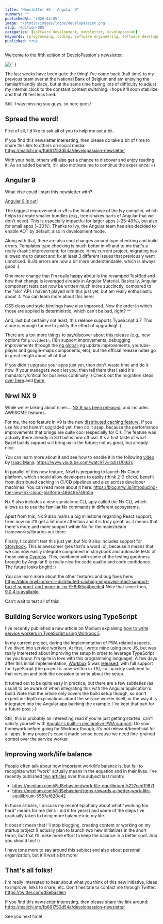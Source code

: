 ```yaml
---
title: "Newsletter #5 - Angular 9"
summary: ""
publishedAt: '2020-03-05'
image: '/static/images/logos/developassion.png'
slug: 'edition-005'
categories: [software development, newsletter, developassion]
keywords: [programming, coding, software engineering, software development, it, newsletter]
published: true
---
```


Welcome to the fifth edition of DeveloPassion's newsletter.

<BlogPostCenteredContent>
  <Image
    alt={``}
    src={`/static/images/logos/developassion.png`}
    width={480}
    height={270}
    priority
  />
</BlogPostCenteredContent>

The last weeks have been quite the thing! I've come back (half time) to my previous team over at the National Bank of Belgium and am enjoying the familar/friendly place, but at the same time having lots of difficulty to adjust my internal clock to the constant context switching. I hope it'll soon stabilize and that I'll feel less tired.

Still, I was missing you guys, so here goes!

## Spread the word!

First of all, I'd like to ask all of you to help me out a bit.

If you find this newsletter interesting, then please do take a bit of time to share this link to others on social media: https://mailchi.mp/fb661753d54a/developassion-newsletter

With your help, others will also get a chance to discover and enjoy reading it. As an added benefit, it'll also motivate me to continue the experience! =)

## Angular 9

What else could I start this newsletter with?

<a href="https://blog.angular.io/version-9-of-angular-now-available-project-ivy-has-arrived-23c97b63cfa3" rel="noopener">Angular 9 is out</a>!

The biggest improvement in v9 is the final release of the Ivy compiler, which helps to create smaller bundles (e.g., tree-shakes parts of Angular that we don't need). This is especially impactful for larger apps (~25-40%), but also for small apps (~30%). Thanks to Ivy, the Angular team has also decided to enable AOT by default, also in development mode.

Along with that, there are also cool changes around type checking and build errors. Templates type checking is much better in v9 and to me that's a really drastic improvement; for instance in my current project, migrating has allowed me to detect and fix at least 3 different issues that previously went unnoticed. Build errors are now a bit more understandable, which is always good :)

One more change that I'm really happy about is the revamped TestBed and how that change is leveraged already in Angular Material. Basically, Angular component tests can now be written much more succinctly, compared to the "old" API. I haven't played with this just yet, but am really enthusiastic about it. You can learn more about this here:

CSS class and style bindings have also improved. Now the order in which those are applied is deterministic, which can't be bad, right? ^^

And, last but certainly not least, this release supports TypeScript 3.7. This alone is enough for me to justify the effort of upgrading! :)

There are a ton more things to say/discover about this release (e.g., new options for `providedIn`, i18n support improvements, debugging improvements through the <a href="https://angular.io/api/core/global" rel="noopener">ng global</a>, ng update improvements, youtube-player and google-maps components, etc), but the official release notes go in great length about all of that.

If you didn't upgrade your apps just yet, then don't waste time and do it now. If your managers won't let you, then tell them that I said it's mandatory/critical for business continuity :)
Check out the migration steps <a href="https://update.angular.io/" rel="noopener">over here</a>.and <a href="https://angular.io/guide/updating-to-version-9" rel="noopener">there</a>.

## Nrwl NX 9

While we're talking about nines... <a href="https://blog.nrwl.io/nx-cli-distributed-caching-improved-react-support-bazel-support-and-more-in-nx-9-8d55c4becdc4" rel="noopener">NX 9 has been released</a>, and includes AWESOME features.

For me, the top feature in v9 is the new <a href="https://blog.nrwl.io/distributed-caching-in-nx-164edfbc68e0" rel="noopener">distributed caching feature</a>. If you use Nx and haven't upgraded yet, then do it asap, because the performance improvements that brings are quite cool (especially for CI). The feature was actually there already in 8.11 but is now official. It's a first taste of what Bazel builds support will bring us in the future; not as great, but already nice.

You can learn more about it and see how to enable it in the following <a href="https://www.youtube.com/watch?v=lozIzU0ik2s" rel="noopener">video</a> by <a href="https://twitter.com/mannisaac" rel="noopener">Isaac Mann</a>: https://www.youtube.com/watch?v=lozIzU0ik2s

In parallel of this new feature, Nrwl is preparing to launch  Nx Cloud platform, which should allow developers to easily (think 2-3 clicks) benefit from distributed caching in CI/CD pipelines and also across developer machines. You can read more about it here: https://blog.nrwl.io/introducing-the-new-nx-cloud-platform-46648e749b5a

Nx 9 also includes a new standalone CLI, aply called the Nx CLI, which allows us to use the familiar Nx commands in different ecosystems.

Apart from this, Nx 9 also marks a big milestone regarding React support; from now on it'll get a lot more attention and it is truly great, as it means that there's more and more support within Nx for the mainstream frameworks/libraries out there.

Finally, I couldn't test this just yet, but Nx 9 also includes support for <a href="https://storybook.js.org/" rel="nooopener">Storybook</a>. This is awesomer (yes that's a word :p), because it means that we can now easily integrate component in storybook and automate tests of those using <a href="https://www.cypress.io/" rel="noopener">Cypress</a>. This, combined with some of the testing goodness brought by Angular 9 is really nice for code quality and code confidence. The future looks bright! :)

You can learn more about the other features and bug fixes here: https://blog.nrwl.io/nx-cli-distributed-caching-improved-react-support-bazel-support-and-more-in-nx-9-8d55c4becdc4
Note that since then, <a href="https://github.com/nrwl/nx/releases/tag/9.0.4" rel="noopener">9.0.4 is available</a>.

Can't wait to test all of this!

## Building Service workers using TypeScript

I've recently published a new article on Medium explaining <a href="https://medium.com/@dSebastien/building-a-service-worker-with-workbox-5-typescript-webpack-and-angular-5015ba76340b" rel="noopener">how to write service workers in TypeScript using Workbox 5</a>.

In my current project, during the implementation of PWA related aspects, I've dived into service workers. At first, I wrote mine using pure JS, but was really interested about improving the setup in order to leverage TypeScript (as you know, I'm quite in love with this programming language). A few days after this initial implementation, <a href="https://developers.google.com/web/tools/workbox" rel="noopener">Workbox</a> 5 was <a href="https://github.com/GoogleChrome/workbox/releases/tag/v5.0.0" rel="noopener">released</a>, with full support for TypeScript (the project is now written in TS), so I quickly switched to that version and took the occasion to write about the setup.

It turned out to be quite easy in practice, but there are a few subtleties (as usual) to be aware of when integrating this with the Angular application's build. Note that the article only covers the build setup though, so don't expect in-depth explanations about the service worker itself, or the way it is integrated into the Angular app backing the example. I've kept that part for a future post ;-)

Still, this is probably an interesting read if you're just getting started, can't satisfy yourself with <a href="https://angular.io/guide/service-worker-getting-started" rel="noopener">Angular's built-in declarative PWA support</a>. Do your homework before going for Workbox though, it's not relevant/beneficial for all apps. In my project's case it made sense because we need fine-grained control over the service worker.

## Improving work/life balance

People often talk about how important work/life balance is, but fail to recognize what "work" actually means in the equation and in their lives. I've recently published <a href="https://medium.com/@dSebastien/work-life-equilibrium-5227ced1987f" rel="noopener">two</a> <a href="https://medium.com/@dSebastien/steps-towards-a-better-work-life-equilibrium-5557af620e42" rel="noopener">articles</a> over this subject last month:

* https://medium.com/@dSebastien/work-life-equilibrium-5227ced1987f
* https://medium.com/@dSebastien/steps-towards-a-better-work-life-equilibrium-5557af620e42

In those articles, I discuss my recent epiphany about what "working too hard" means for me (hint: I did it for years) and some of the steps I've gradually taken to bring more balance into my life.

It doesn't mean that I'll stop blogging, creating content or working on my startup project (I actually plan to launch two new initiatives in the short term), but that I'll make more effort to keep the balance in a better spot. And you should too! :)

I have tons more to say around this subject and also about personal organization, but it'll wait a bit more!

## That's all folks!

I'm really interested to hear about what you think of this new initiative, ideas to improve, links to share, etc. Don't hesitate to contact me through Twitter: https://twitter.com/dSebastien

If you find this newsletter interesting, then please share the link around: https://mailchi.mp/fb661753d54a/developassion-newsletter

See you next time!

<BlogPostSignature />

